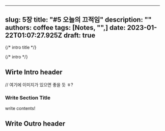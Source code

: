 
---
slug: 5장
title: "#5 오늘의 끄적임"
description: ""
authors: coffee
tags: [Notes, "",]
date: 2023-01-22T01:07:27.925Z
draft: true
---

{/* intro title */}

<!--truncate-->

{/* intro */}

## Wirte Intro header

// 여기에 이미지가 있으면 좋을 듯 ㅎ?

### Write Section Title

write contents!

## Write Outro header

